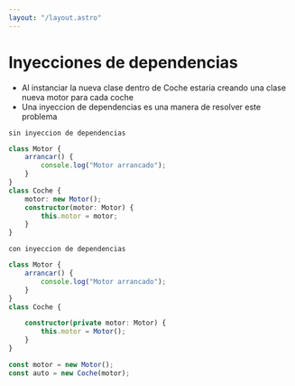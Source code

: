 ```yaml
---
layout: "/layout.astro"
---
```


# Inyecciones de dependencias

- Al instanciar la nueva clase dentro de Coche estaria creando una clase nueva motor para cada coche
- Una inyeccion de dependencias es una manera de resolver este problema

``sin inyeccion de dependencias``
```ts
class Motor {
	arrancar() {
		console.log("Motor arrancado");
	}
}
class Coche {
	motor: new Motor();
	constructor(motor: Motor) {
		this.motor = motor;
	}
}
```
``con inyeccion de dependencias``
```ts
class Motor {
    arrancar() {
        console.log("Motor arrancado");
    }
}
class Coche {

    constructor(private motor: Motor) {
        this.motor = Motor();
    }
}

const motor = new Motor();
const auto = new Coche(motor);

```